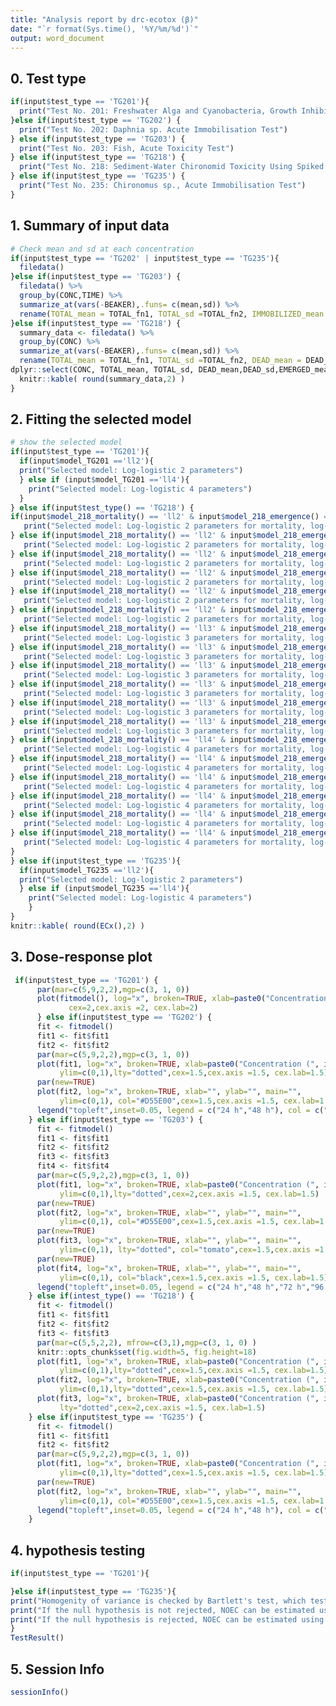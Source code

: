 ---
title: "Analysis report by drc-ecotox (β)"
date: "`r format(Sys.time(), '%Y/%m/%d')`"
output: word_document
---

## 0. Test type
```{r ,echo=FALSE}
if(input$test_type == 'TG201'){
  print("Test No. 201: Freshwater Alga and Cyanobacteria, Growth Inhibition Test")
}else if(input$test_type == 'TG202') {
  print("Test No. 202: Daphnia sp. Acute Immobilisation Test")
} else if(input$test_type == 'TG203') {
  print("Test No. 203: Fish, Acute Toxicity Test")
} else if(input$test_type == 'TG218') {
  print("Test No. 218: Sediment-Water Chironomid Toxicity Using Spiked Sediment or Test No. 219: Sediment-Water Chironomid Toxicity Using Spiked Water")
} else if(input$test_type == 'TG235') {
  print("Test No. 235: Chironomus sp., Acute Immobilisation Test")
}
```
  

## 1. Summary of input data
```{r data, collapse=TRUE, echo=FALSE}
# Check mean and sd at each concentration
if(input$test_type == 'TG202' | input$test_type == 'TG235'){
  filedata()
}else if(input$test_type == 'TG203') {
  filedata() %>%
  group_by(CONC,TIME) %>% 
  summarize_at(vars(-BEAKER),.funs= c(mean,sd)) %>%
  rename(TOTAL_mean = TOTAL_fn1, TOTAL_sd =TOTAL_fn2, IMMOBILIZED_mean = IMMOBILIZED_fn1, IMMOBILIZED_sd = IMMOBILIZED_fn2)
}else if(input$test_type == 'TG218') {
  summary_data <- filedata() %>%
  group_by(CONC) %>% 
  summarize_at(vars(-BEAKER),.funs= c(mean,sd)) %>%
  rename(TOTAL_mean = TOTAL_fn1, TOTAL_sd =TOTAL_fn2, DEAD_mean = DEAD_fn1, DEAD_sd = DEAD_fn2, EMERGED_mean = EMERGED_fn1, EMERGED_sd = EMERGED_fn2,  DEVELOPMENT_mean = DEVELOPMENT_fn1, DEVELOPMENT_sd = DEVELOPMENT_fn2 ) %>%
dplyr::select(CONC,	TOTAL_mean,	TOTAL_sd, DEAD_mean,DEAD_sd,EMERGED_mean,EMERGED_sd,DEVELOPMENT_mean,	DEVELOPMENT_sd)
  knitr::kable( round(summary_data,2) )
}
```

## 2. Fitting the selected model 
```{r model, collapse=TRUE, echo=FALSE}
# show the selected model
if(input$test_type == 'TG201'){
  if(input$model_TG201 =='ll2'){
  print("Selected model: Log-logistic 2 parameters")
  } else if (input$model_TG201 =='ll4'){
    print("Selected model: Log-logistic 4 parameters")
  }
} else if(input$test_type() == 'TG218') {  
if(input$model_218_mortality() == 'll2' & input$model_218_emergence() == 'll2' & input$model_218_development() == 'll3' ) {
   print("Selected model: Log-logistic 2 parameters for mortality, log-logistic 2 parameters for emergence ratio, and log-logistic 3 parameters for development rate")
} else if(input$model_218_mortality() == 'll2' & input$model_218_emergence() == 'll2' & input$model_218_development() == 'll4' ) {
   print("Selected model: Log-logistic 2 parameters for mortality, log-logistic 2 parameters for emergence ratio, and log-logistic 4 parameters for development rate")
} else if(input$model_218_mortality() == 'll2' & input$model_218_emergence() == 'll3' & input$model_218_development() == 'll3' ) {
   print("Selected model: Log-logistic 2 parameters for mortality, log-logistic 3 parameters for emergence ratio, and log-logistic 3 parameters for development rate")
} else if(input$model_218_mortality() == 'll2' & input$model_218_emergence() == 'll3' & input$model_218_development() == 'll4' ) {
   print("Selected model: Log-logistic 2 parameters for mortality, log-logistic 3 parameters for emergence ratio, and log-logistic 4 parameters for development rate")
} else if(input$model_218_mortality() == 'll2' & input$model_218_emergence() == 'll4' & input$model_218_development() == 'll3' ) {
   print("Selected model: Log-logistic 2 parameters for mortality, log-logistic 4 parameters for emergence ratio, and log-logistic 3 parameters for development rate")
} else if(input$model_218_mortality() == 'll2' & input$model_218_emergence() == 'll4' & input$model_218_development() == 'll4' ) {
   print("Selected model: Log-logistic 2 parameters for mortality, log-logistic 4 parameters for emergence ratio, and log-logistic 4 parameters for development rate")
} else if(input$model_218_mortality() == 'll3' & input$model_218_emergence() == 'll2' & input$model_218_development() == 'll3' ) {
   print("Selected model: Log-logistic 3 parameters for mortality, log-logistic 2 parameters for emergence ratio, and log-logistic 3 parameters for development rate")
} else if(input$model_218_mortality() == 'll3' & input$model_218_emergence() == 'll2' & input$model_218_development() == 'll4' ) {
   print("Selected model: Log-logistic 3 parameters for mortality, log-logistic 2 parameters for emergence ratio, and log-logistic 4 parameters for development rate")
} else if(input$model_218_mortality() == 'll3' & input$model_218_emergence() == 'll3' & input$model_218_development() == 'll3' ) {
   print("Selected model: Log-logistic 3 parameters for mortality, log-logistic 3 parameters for emergence ratio, and log-logistic 3 parameters for development rate")
} else if(input$model_218_mortality() == 'll3' & input$model_218_emergence() == 'll3' & input$model_218_development() == 'll4' ) {
   print("Selected model: Log-logistic 3 parameters for mortality, log-logistic 3 parameters for emergence ratio, and log-logistic 4 parameters for development rate")
} else if(input$model_218_mortality() == 'll3' & input$model_218_emergence() == 'll4' & input$model_218_development() == 'll3' ) {
   print("Selected model: Log-logistic 3 parameters for mortality, log-logistic 4 parameters for emergence ratio, and log-logistic 3 parameters for development rate")
} else if(input$model_218_mortality() == 'll3' & input$model_218_emergence() == 'll4' & input$model_218_development() == 'll4' ) {
   print("Selected model: Log-logistic 3 parameters for mortality, log-logistic 4 parameters for emergence ratio, and log-logistic 4 parameters for development rate")
} else if(input$model_218_mortality() == 'll4' & input$model_218_emergence() == 'll2' & input$model_218_development() == 'll3' ) {
   print("Selected model: Log-logistic 4 parameters for mortality, log-logistic 2 parameters for emergence ratio, and log-logistic 3 parameters for development rate")
} else if(input$model_218_mortality() == 'll4' & input$model_218_emergence() == 'll2' & input$model_218_development() == 'll4' ) {
   print("Selected model: Log-logistic 4 parameters for mortality, log-logistic 2 parameters for emergence ratio, and log-logistic 4 parameters for development rate")
} else if(input$model_218_mortality() == 'll4' & input$model_218_emergence() == 'll3' & input$model_218_development() == 'll3' ) {
   print("Selected model: Log-logistic 4 parameters for mortality, log-logistic 3 parameters for emergence ratio, and log-logistic 3 parameters for development rate")
} else if(input$model_218_mortality() == 'll4' & input$model_218_emergence() == 'll3' & input$model_218_development() == 'll4' ) {
   print("Selected model: Log-logistic 4 parameters for mortality, log-logistic 3 parameters for emergence ratio, and log-logistic 4 parameters for development rate")
} else if(input$model_218_mortality() == 'll4' & input$model_218_emergence() == 'll4' & input$model_218_development() == 'll3' ) {
   print("Selected model: Log-logistic 4 parameters for mortality, log-logistic 4 parameters for emergence ratio, and log-logistic 3 parameters for development rate")
} else if(input$model_218_mortality() == 'll4' & input$model_218_emergence() == 'll4' & input$model_218_development() == 'll4' ) {
   print("Selected model: Log-logistic 4 parameters for mortality, log-logistic 4 parameters for emergence ratio, and log-logistic 4 parameters for development rate")
}
} else if(input$test_type == 'TG235'){
  if(input$model_TG235 =='ll2'){
  print("Selected model: Log-logistic 2 parameters")
  } else if (input$model_TG235 =='ll4'){
    print("Selected model: Log-logistic 4 parameters")
    }
}
knitr::kable( round(ECx(),2) )
```

## 3. Dose-response plot
```{r plot, collapse=TRUE, echo=FALSE }
 if(input$test_type == 'TG201') {
      par(mar=c(5,9,2,2),mgp=c(3, 1, 0))
      plot(fitmodel(), log="x", broken=TRUE, xlab=paste0("Concentration (", input$conc_unit, ")"), ylab="",
             cex=2,cex.axis =2, cex.lab=2)
      } else if(input$test_type == 'TG202') {
      fit <- fitmodel()
      fit1 <- fit$fit1
      fit2 <- fit$fit2
      par(mar=c(5,9,2,2),mgp=c(3, 1, 0))
      plot(fit1, log="x", broken=TRUE, xlab=paste0("Concentration (", input$conc_unit, ")"), ylab="Mortality", 
           ylim=c(0,1),lty="dotted",cex=1.5,cex.axis =1.5, cex.lab=1.5)
      par(new=TRUE)
      plot(fit2, log="x", broken=TRUE, xlab="", ylab="", main="",
           ylim=c(0,1), col="#D55E00",cex=1.5,cex.axis =1.5, cex.lab=1.5)
      legend("topleft",inset=0.05, legend = c("24 h","48 h"), col = c("black","#D55E00"), lty = c("dotted","solid"),cex=1.5)
    } else if(input$test_type == 'TG203') {
      fit <- fitmodel()
      fit1 <- fit$fit1
      fit2 <- fit$fit2
      fit3 <- fit$fit3
      fit4 <- fit$fit4
      par(mar=c(5,9,2,2),mgp=c(3, 1, 0))
      plot(fit1, log="x", broken=TRUE, xlab=paste0("Concentration (", input$conc_unit, ")"), ylab="Mortality", 
           ylim=c(0,1),lty="dotted",cex=2,cex.axis =1.5, cex.lab=1.5)
      par(new=TRUE)
      plot(fit2, log="x", broken=TRUE, xlab="", ylab="", main="",
           ylim=c(0,1), col="#D55E00",cex=1.5,cex.axis =1.5, cex.lab=1.5)
      par(new=TRUE)
      plot(fit3, log="x", broken=TRUE, xlab="", ylab="", main="",
           ylim=c(0,1), lty="dotted", col="tomato",cex=1.5,cex.axis =1.5, cex.lab=1.5)
      par(new=TRUE)
      plot(fit4, log="x", broken=TRUE, xlab="", ylab="", main="",
           ylim=c(0,1), col="black",cex=1.5,cex.axis =1.5, cex.lab=1.5)
      legend("topleft",inset=0.05, legend = c("24 h","48 h","72 h","96 h"), col = c("black","#D55E00","tomato","black"), lty = c("dotted","solid","dotted","solid"),cex=1.5)
    } else if(intest_type() == 'TG218') {
      fit <- fitmodel()
      fit1 <- fit$fit1
      fit2 <- fit$fit2
      fit3 <- fit$fit3
　　　 par(mar=c(5,5,2,2), mfrow=c(3,1),mgp=c(3, 1, 0) )
      knitr::opts_chunk$set(fig.width=5, fig.height=18) 
      plot(fit1, log="x", broken=TRUE, xlab=paste0("Concentration (", input$conc_unit, ")"), ylab="Mortality",
           ylim=c(0,1),lty="dotted",cex=1.5,cex.axis =1.5, cex.lab=1.5)
      plot(fit2, log="x", broken=TRUE, xlab=paste0("Concentration (", input$conc_unit, ")"), ylab="Emergence ratio",
           ylim=c(0,1),lty="dotted",cex=1.5,cex.axis =1.5, cex.lab=1.5)
      plot(fit3, log="x", broken=TRUE, xlab=paste0("Concentration (", input$conc_unit, ")"), ylab="Development rate",
           lty="dotted",cex=2,cex.axis =1.5, cex.lab=1.5)
    } else if(input$test_type == 'TG235') {
      fit <- fitmodel()
      fit1 <- fit$fit1
      fit2 <- fit$fit2
      par(mar=c(5,9,2,2),mgp=c(3, 1, 0))
      plot(fit1, log="x", broken=TRUE, xlab=paste0("Concentration (", input$conc_unit, ")"), ylab="Immobility",
           ylim=c(0,1),lty="dotted",cex=1.5,cex.axis =1.5, cex.lab=1.5)
      par(new=TRUE)
      plot(fit2, log="x", broken=TRUE, xlab="", ylab="", main="",
           ylim=c(0,1), col="#D55E00",cex=1.5,cex.axis =1.5, cex.lab=1.5)
      legend("topleft",inset=0.05, legend = c("24 h","48 h"), col = c("black","#D55E00"), lty = c("dotted","solid"),cex=1.5)
    }
```

## 4. hypothesis testing
```{r hypothesis_testing,echo=FALSE}
if(input$test_type == 'TG201'){

}else if(input$test_type == 'TG235'){
print("Homogenity of variance is checked by Bartlett's test, which tests the null hypothesis that the variance at each concentration is the same.")
print("If the null hypothesis is not rejected, NOEC can be estimated using Dunnett's test.")
print("If the null hypothesis is rejected, NOEC can be estimated using Steel's test.")
}
TestResult()
```


## 5. Session Info
```{r sessionInfo}
sessionInfo()
```

